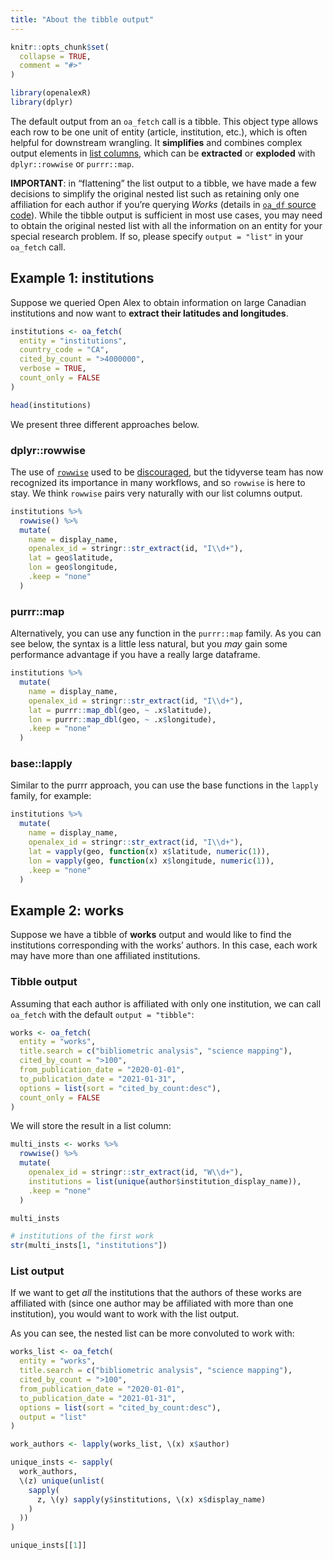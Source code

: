 ```yaml
---
title: "About the tibble output"
---
```


```r
knitr::opts_chunk$set(
  collapse = TRUE,
  comment = "#>"
)
```

```r
library(openalexR)
library(dplyr)
```

The default output from an `oa_fetch` call is a tibble.
This object type allows each row to be one unit of entity (article, institution, etc.), which is often helpful for downstream wrangling.
It **simplifies** and combines complex output elements in [list columns](https://dcl-prog.stanford.edu/list-columns.html), which can be **extracted** or **exploded** with `dplyr::rowwise` or `purrr::map`.

**IMPORTANT**: in "flattening" the list output to a tibble, we have made a few decisions to simplify the original nested list such as retaining only one affiliation for each author if you're querying *Works* (details in [`oa_df` source code](https://github.com/ropensci/openalexR/blob/main/R/oa2df.R)).
While the tibble output is sufficient in most use cases, you may need to obtain the original nested list with all the information on an entity for your special research problem.
If so, please specify `output = "list"` in your `oa_fetch` call.

## Example 1: institutions

Suppose we queried Open Alex to obtain information on large Canadian institutions and now want to **extract their latitudes and longitudes**.

```r
institutions <- oa_fetch(
  entity = "institutions",
  country_code = "CA",
  cited_by_count = ">4000000",
  verbose = TRUE,
  count_only = FALSE
)

head(institutions)
```

We present three different approaches below.

### dplyr::rowwise

The use of [`rowwise`](https://dplyr.tidyverse.org/articles/rowwise.html) used to be [discouraged](https://community.rstudio.com/t/dplyr-alternatives-to-rowwise/8071), but the tidyverse team has now recognized its importance in many workflows, and so `rowwise` is here to stay.
We think `rowwise` pairs very naturally with our list columns output.

```r
institutions %>%
  rowwise() %>%
  mutate(
    name = display_name,
    openalex_id = stringr::str_extract(id, "I\\d+"),
    lat = geo$latitude,
    lon = geo$longitude,
    .keep = "none"
  )
```

### purrr::map

Alternatively, you can use any function in the `purrr::map` family.
As you can see below, the syntax is a little less natural, but you *may* gain some performance advantage if you have a really large dataframe.

```r
institutions %>%
  mutate(
    name = display_name,
    openalex_id = stringr::str_extract(id, "I\\d+"),
    lat = purrr::map_dbl(geo, ~ .x$latitude),
    lon = purrr::map_dbl(geo, ~ .x$longitude),
    .keep = "none"
  )
```

### base::lapply

Similar to the purrr approach, you can use the base functions in the `lapply` family, for example:

```r
institutions %>%
  mutate(
    name = display_name,
    openalex_id = stringr::str_extract(id, "I\\d+"),
    lat = vapply(geo, function(x) x$latitude, numeric(1)),
    lon = vapply(geo, function(x) x$longitude, numeric(1)),
    .keep = "none"
  )
```

## Example 2: works

Suppose we have a tibble of **works** output and would like to find the institutions corresponding with the works' authors.
In this case, each work may have more than one affiliated institutions.

### Tibble output

Assuming that each author is affiliated with only one institution, we can call `oa_fetch` with the default `output = "tibble"`:

```r
works <- oa_fetch(
  entity = "works",
  title.search = c("bibliometric analysis", "science mapping"),
  cited_by_count = ">100",
  from_publication_date = "2020-01-01",
  to_publication_date = "2021-01-31",
  options = list(sort = "cited_by_count:desc"),
  count_only = FALSE
)
```

We will store the result in a list column:

```r
multi_insts <- works %>%
  rowwise() %>%
  mutate(
    openalex_id = stringr::str_extract(id, "W\\d+"),
    institutions = list(unique(author$institution_display_name)),
    .keep = "none"
  )

multi_insts

# institutions of the first work
str(multi_insts[1, "institutions"])
```

### List output

If we want to get *all* the institutions that the authors of these works are affiliated with (since one author may be affiliated with more than one institution), you would want to work with the list output.

As you can see, the nested list can be more convoluted to work with:

```r
works_list <- oa_fetch(
  entity = "works",
  title.search = c("bibliometric analysis", "science mapping"),
  cited_by_count = ">100",
  from_publication_date = "2020-01-01",
  to_publication_date = "2021-01-31",
  options = list(sort = "cited_by_count:desc"),
  output = "list"
)

work_authors <- lapply(works_list, \(x) x$author)

unique_insts <- sapply(
  work_authors,
  \(z) unique(unlist(
    sapply(
      z, \(y) sapply(y$institutions, \(x) x$display_name)
    )
  ))
)

unique_insts[[1]]
```
